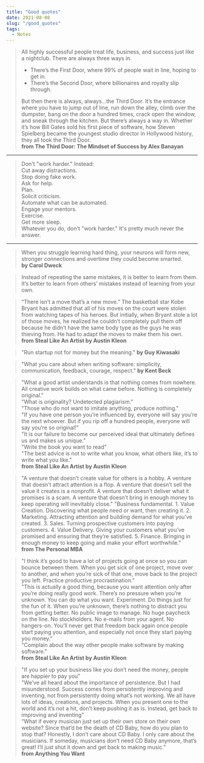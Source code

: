 ```yaml
---
title: "Good quotes"
date: 2021-08-08
slug: "/good_quotes"
tags:
  - Notes
---
```


> All highly successful people treat life, business, and success just like a nightclub. There are always three ways in.
>
> - There’s the First Door, where 99% of people wait in line, hoping to get in.
> - There’s the Second Door, where billionaires and royalty slip through.
>
> But then there is always, always…the Third Door. It’s the entrance where you have to jump out of line, run down the alley, climb over the dumpster, bang on the door a hundred times, crack open the window, and sneak through the kitchen. But there’s always a way in.
> Whether it’s how Bill Gates sold his first piece of software, how Steven Spielberg became the youngest studio director in Hollywood history, they all took the Third Door.  
> **from The Third Door: The Mindset of Success by Alex Banayan**

---

> Don't "work harder." Instead:  
> Cut away distractions.  
> Stop doing fake work.  
> Ask for help.  
> Plan.  
> Solicit criticism.  
> Automate what can be automated.  
> Engage your mentors.  
> Exercise.  
> Get more sleep.  
> Whatever you do, don't "work harder." It's pretty much never the answer.

---

> When you struggle learning hard thing, your neurons will form new, stronger connections and overtime they could become smarted.  
> **by Carol Dweck**

> Instead of repeating the same mistakes, it is better to learn from them. It’s better to learn from others’ mistakes
> instead of learning from your own.

> “There isn’t a move that’s a new move.” The basketball star Kobe Bryant has admitted that all of his moves on the court were stolen from watching tapes of his heroes. But initially, when Bryant stole a lot of those moves, he realized he couldn’t completely pull them off because he didn’t have the same body type as the guys he was thieving from. He had to adapt the moves to make them his own.  
> **from Steal Like An Artist by Austin Kleon**

> "Run startup not for money but the meaning."
> **by Guy Kiwasaki**

> "What you care about when writing software: simplicity, communication, feedback, courage, respect."
> **by Kent Beck**

> "What a good artist understands is that nothing comes from nowhere. All creative work builds on what came before. Nothing is completely original."  
> "What is originality? Undetected plagiarism."  
> "Those who do not want to imitate anything, produce nothing."  
> "If you have one person you’re influenced by, everyone will say you’re the next whoever. But if you rip off a hundred people, everyone will say you’re so original!"  
> "It is our failure to become our perceived ideal that ultimately defines us and makes us unique."  
> "Write the book you want to read"  
> "The best advice is not to write what you know, what others like, it’s to write what you like."  
> **from Steal Like An Artist by Austin Kleon**

> "A venture that doesn’t create value for others is a hobby. A venture that doesn’t attract attention is a flop. A venture that doesn’t sell the value it creates is a nonprofit. A venture that doesn’t deliver what it promises is a scam. A venture that doesn’t bring in enough money to keep operating will inevitably close."
> "Business fundamental. 1. Value Creation. Discovering what people need or want, then creating it. 2. Marketing. Attracting attention and building demand for what you’ve created. 3. Sales. Turning prospective customers into paying customers. 4. Value Delivery. Giving your customers what you’ve promised and ensuring that they’re satisfied. 5. Finance. Bringing in enough money to keep going and make your effort worthwhile."  
> **from The Personal MBA**

> "I think it’s good to have a lot of projects going at once so you can bounce between them. When you get sick of one project, move over to another, and when you’re sick of that one, move back to the project you left. Practice productive procrastination."  
> "This is actually a good thing, because you want attention only after you’re doing really good work. There’s no pressure when you’re unknown. You can do what you want. Experiment. Do things just for the fun of it. When you’re unknown, there’s nothing to distract you from getting better. No public image to manage. No huge paycheck on the line. No stockholders. No e-mails from your agent. No hangers-on. You’ll never get that freedom back again once people start paying you attention, and especially not once they start paying you money."  
> "Complain about the way other people make software by making software."  
> **from Steal Like An Artist by Austin Kleon**

> "If you set up your business like you don’t need the money, people are happier to pay you"  
> "We’ve all heard about the importance of persistence. But I had misunderstood. Success comes from persistently improving and inventing, not from persistently doing what’s not working. We all have lots of ideas, creations, and projects. When you present one to the world and it’s not a hit, don’t keep pushing it as is. Instead, get back to improving and inventing"  
> “What if every musician just set up their own store on their own website? Since that’d be the death of CD Baby, how do you plan to stop that? Honestly, I don’t care about CD Baby. I only care about the musicians. If someday, musicians don’t need CD Baby anymore, that’s great! I’ll just shut it down and get back to making music."  
> **from Anything You Want**
